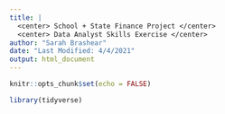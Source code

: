 ```yaml
---
title: |
  <center> School + State Finance Project </center>
  <center> Data Analyst Skills Exercise </center>
author: "Sarah Brashear"
date: "Last Modified: 4/4/2021"
output: html_document
---
```


```r
knitr::opts_chunk$set(echo = FALSE)
```

```r

library(tidyverse)

```

